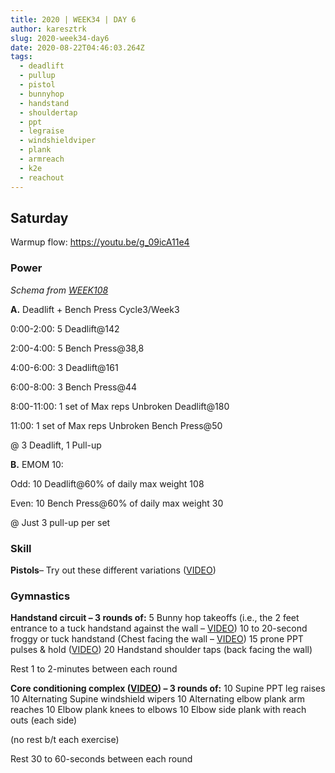 ```yaml
---
title: 2020 | WEEK34 | DAY 6
author: karesztrk
slug: 2020-week34-day6
date: 2020-08-22T04:46:03.264Z
tags:
  - deadlift
  - pullup
  - pistol
  - bunnyhop
  - handstand
  - shouldertap
  - ppt
  - legraise
  - windshieldviper
  - plank
  - armreach
  - k2e
  - reachout
---
```


## Saturday

Warmup flow: <https://youtu.be/g_09icA11e4>

### Power

_Schema from [WEEK108](/WEEK108)_

**A.** Deadlift + Bench Press Cycle3/Week3

0:00-2:00: 5 Deadlift@142

2:00-4:00: 5 Bench Press@38,8

4:00-6:00: 3 Deadlift@161

6:00-8:00: 3 Bench Press@44

8:00-11:00: 1 set of Max reps Unbroken Deadlift@180

11:00: 1 set of Max reps Unbroken Bench Press@50

@ 3 Deadlift, 1 Pull-up

**B.** EMOM 10:

Odd: 10 Deadlift@60% of daily max weight 108

Even: 10 Bench Press@60% of daily max weight 30

@ Just 3 pull-up per set

### Skill

**Pistols**– Try out these different variations ([VIDEO](https://vimeo.com/414503642/c1167bdae9))

### Gymnastics

**Handstand circuit – 3 rounds of:**
5 Bunny hop takeoffs (i.e., the 2 feet entrance to a tuck handstand against the wall – [VIDEO](https://vimeo.com/415024021/07c99ba289))
10 to 20-second froggy or tuck handstand (Chest facing the wall – [VIDEO](https://vimeo.com/418794680/1cf2867994))
15 prone PPT pulses & hold ([VIDEO](https://vimeo.com/329045850/b2d4c13895))
20 Handstand shoulder taps (back facing the wall)

Rest 1 to 2-minutes between each round

**Core conditioning complex ([VIDEO](https://vimeo.com/415023121/1df2e75b0b)) – 3 rounds of:**
10 Supine PPT leg raises
10 Alternating Supine windshield wipers
10 Alternating elbow plank arm reaches
10 Elbow plank knees to elbows
10 Elbow side plank with reach outs (each side)

(no rest b/t each exercise)

Rest 30 to 60-seconds between each round
